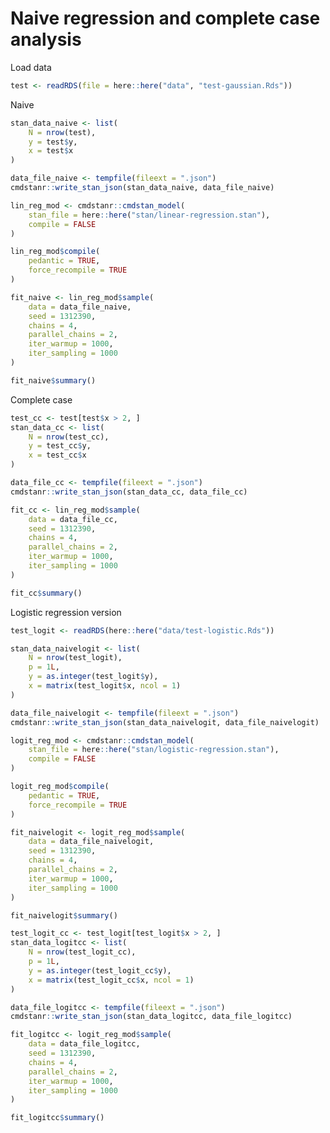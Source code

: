 # Naive regression and complete case analysis


Load data

```r
test <- readRDS(file = here::here("data", "test-gaussian.Rds"))
```

Naive

```r
stan_data_naive <- list(
	N = nrow(test),
	y = test$y,
	x = test$x
)

data_file_naive <- tempfile(fileext = ".json")
cmdstanr::write_stan_json(stan_data_naive, data_file_naive)
```

```r
lin_reg_mod <- cmdstanr::cmdstan_model(
	stan_file = here::here("stan/linear-regression.stan"),
	compile = FALSE
)

lin_reg_mod$compile(
	pedantic = TRUE,
	force_recompile = TRUE
)
```

```r
fit_naive <- lin_reg_mod$sample(
	data = data_file_naive,
	seed = 1312390,
	chains = 4,
	parallel_chains = 2,
	iter_warmup = 1000,
	iter_sampling = 1000
)
```

```r
fit_naive$summary()
```


Complete case

```r
test_cc <- test[test$x > 2, ]
stan_data_cc <- list(
	N = nrow(test_cc),
	y = test_cc$y,
	x = test_cc$x
)

data_file_cc <- tempfile(fileext = ".json")
cmdstanr::write_stan_json(stan_data_cc, data_file_cc)
```

```r
fit_cc <- lin_reg_mod$sample(
	data = data_file_cc,
	seed = 1312390,
	chains = 4,
	parallel_chains = 2,
	iter_warmup = 1000,
	iter_sampling = 1000
)
```

```r
fit_cc$summary()
```

Logistic regression version

```r
test_logit <- readRDS(here::here("data/test-logistic.Rds"))
```

```r
stan_data_naivelogit <- list(
	N = nrow(test_logit),
	p = 1L,
	y = as.integer(test_logit$y),
	x = matrix(test_logit$x, ncol = 1)
)

data_file_naivelogit <- tempfile(fileext = ".json")
cmdstanr::write_stan_json(stan_data_naivelogit, data_file_naivelogit)
```

```r
logit_reg_mod <- cmdstanr::cmdstan_model(
	stan_file = here::here("stan/logistic-regression.stan"),
	compile = FALSE
)

logit_reg_mod$compile(
	pedantic = TRUE,
	force_recompile = TRUE
)
```

```r
fit_naivelogit <- logit_reg_mod$sample(
	data = data_file_naivelogit,
	seed = 1312390,
	chains = 4,
	parallel_chains = 2,
	iter_warmup = 1000,
	iter_sampling = 1000
)
```

```r
fit_naivelogit$summary()
```

```r
test_logit_cc <- test_logit[test_logit$x > 2, ]
stan_data_logitcc <- list(
	N = nrow(test_logit_cc),
	p = 1L,
	y = as.integer(test_logit_cc$y),
	x = matrix(test_logit_cc$x, ncol = 1)
)

data_file_logitcc <- tempfile(fileext = ".json")
cmdstanr::write_stan_json(stan_data_logitcc, data_file_logitcc)
```

```r
fit_logitcc <- logit_reg_mod$sample(
	data = data_file_logitcc,
	seed = 1312390,
	chains = 4,
	parallel_chains = 2,
	iter_warmup = 1000,
	iter_sampling = 1000
)
```

```r
fit_logitcc$summary()
```
